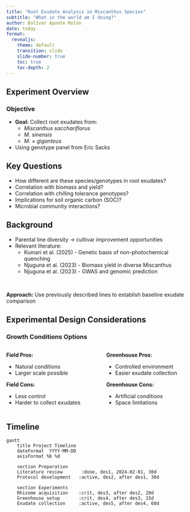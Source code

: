 ```yaml
---
title: "Root Exudate Analysis in Miscanthus Species"
subtitle: "What in the world am I doing?"
author: Bolívar Aponte Rolón
date: today
format: 
  revealjs:
    theme: default
    transition: slide
    slide-number: true
    toc: true
    toc-depth: 2
---
```


## Experiment Overview

### Objective

- **Goal:** Collect root exudates from:
  - *Miscanthus sacchariflorus*
  - *M. sinensis* 
  - *M. × giganteus*
  
- Using genotype panel from Eric Sacks

## Key Questions

- How different are these species/genotypes in root exudates?
- Correlation with biomass and yield?
- Correlation with chilling tolerance genotypes?
- Implications for soil organic carbon (SOC)?
- Microbial community interactions?

## Background

- Parental line diversity → cultivar improvement opportunities
- Relevant literature:
  - Kumari et al. (2025) - Genetic basis of non-photochemical quenching
  - Njuguna et al. (2023) - Biomass yield in diverse Miscanthus
  - Njuguna et al. (2023) - GWAS and genomic prediction

\ 

**Approach:** Use previously described lines to establish baseline exudate comparison

## Experimental Design Considerations

### Growth Conditions Options

::: {.columns}
::: {.column}
**Field Pros:**

- Natural conditions
- Larger scale possible

**Field Cons:**

- Less control
- Harder to collect exudates
:::

::: {.column}
**Greenhouse Pros:**

- Controlled environment
- Easier exudate collection

**Greenhouse Cons:**

- Artificial conditions
- Space limitations

:::
:::

## Timeline

```mermaid
gantt
    title Project Timeline
    dateFormat  YYYY-MM-DD
    axisFormat %b %d
    
    section Preparation
    Literature review       :done, des1, 2024-02-01, 30d
    Protocol development   :active, des2, after des1, 30d
    
    section Experiments
    Rhizome acquisition    :crit, des3, after des2, 20d
    Greenhouse setup       :crit, des4, after des3, 15d
    Exudate collection     :active, des5, after des4, 60d
```